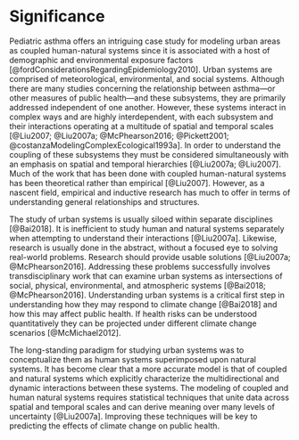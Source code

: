 # Significance {#signif}

Pediatric asthma offers an intriguing case study for modeling urban areas as coupled human-natural systems since it is associated with a host of demographic and environmental exposure factors [@fordConsiderationsRegardingEpidemiology2010]. Urban systems are comprised of meteorological, environmental, and social systems. Although there are many studies concerning the relationship between asthma---or other measures of public health---and these subsystems, they are primarily addressed independent of one another. However, these systems interact in complex ways and are highly interdependent, with each subsystem and their interactions operating at a multitude of spatial and temporal scales [@Liu2007; @Liu2007a; @McPhearson2016; @Pickett2001; @costanzaModelingComplexEcological1993a]. In order to understand the coupling of these subsystems they must be considered simultaneously with an emphasis on spatial and temporal hierarchies [@Liu2007a; @Liu2007]. Much of the work that has been done with coupled human-natural systems has been theoretical rather than empirical [@Liu2007]. However, as a nascent field, empirical and inductive research has much to offer in terms of understanding general relationships and structures. 

The study of urban systems is usually siloed within separate disciplines [@Bai2018]. It is inefficient to study human and natural systems separately when attempting to understand their interactions [@Liu2007a]. Likewise, research is usually done in the abstract, without a focused eye to solving real-world problems. Research should provide usable solutions [@Liu2007a; @McPhearson2016]. Addressing these problems successfully involves transdisciplinary work that can examine urban systems as intersections of social, physical, environmental, and atmospheric systems [@Bai2018; @McPhearson2016]. Understanding urban systems is a critical first step in understanding how they may respond to climate change [@Bai2018] and how this may affect public health. If health risks can be understood quantitatively they can be projected under different climate change scenarios [@McMichael2012]. 

The long-standing paradigm for studying urban systems was to conceptualize them as human systems superimposed upon natural systems. It has become clear that a more accurate model is that of coupled and natural systems which explicitly characterize the multidirectional and dynamic interactions between these systems. The modeling of coupled and human natural systems requires statistical techniques that unite data across spatial and temporal scales and can derive meaning over many levels of uncertainty [@Liu2007a]. Improving these techniques will be key to predicting the effects of climate change on public health. 


